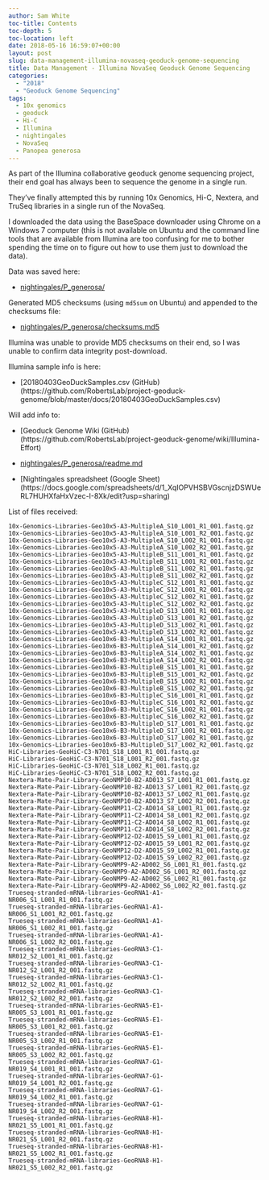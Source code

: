 ```yaml
---
author: Sam White
toc-title: Contents
toc-depth: 5
toc-location: left
date: 2018-05-16 16:59:07+00:00
layout: post
slug: data-management-illumina-novaseq-geoduck-genome-sequencing
title: Data Management - Illumina NovaSeq Geoduck Genome Sequencing
categories:
  - "2018"
  - "Geoduck Genome Sequencing"
tags:
  - 10x genomics
  - geoduck
  - Hi-C
  - Illumina
  - nightingales
  - NovaSeq
  - Panopea generosa
---
```


As part of the Illumina collaborative geoduck genome sequencing project, their end goal has always been to sequence the genome in a single run.

They've finally attempted this by running 10x Genomics, Hi-C, Nextera, and TruSeq libraries in a single run of the NovaSeq.

I downloaded the data using the BaseSpace downloader using Chrome on a Windows 7 computer (this is not available on Ubuntu and the command line tools that are available from Illumina are too confusing for me to bother spending the time on to figure out how to use them just to download the data).

Data was saved here:





  * [nightingales/P_generosa/](https://owl.fish.washington.edu/nightingales/P_generosa/)



Generated MD5 checksums (using `md5sum` on Ubuntu) and appended to the checksums file:





  * [nightingales/P_generosa/checksums.md5](https://owl.fish.washington.edu/nightingales/P_generosa/checksums.md5)



Illumina was unable to provide MD5 checksums on their end, so I was unable to confirm data integrity post-download.

Illumina sample info is here:



  * [20180403GeoDuckSamples.csv (GitHub)(https://github.com/RobertsLab/project-geoduck-genome/blob/master/docs/20180403GeoDuckSamples.csv)



Will add info to:



  * [Geoduck Genome Wiki (GitHub)(https://github.com/RobertsLab/project-geoduck-genome/wiki/Illumina-Effort)



  * [nightingales/P_generosa/readme.md](https://owl.fish.washington.edu/nightingales/P_generosa/readme.md)



  * [Nightingales spreadsheet (Google Sheet)(https://docs.google.com/spreadsheets/d/1_XqIOPVHSBVGscnjzDSWUeRL7HUHXfaHxVzec-I-8Xk/edit?usp=sharing)






List of files received:

```
10x-Genomics-Libraries-Geo10x5-A3-MultipleA_S10_L001_R1_001.fastq.gz
10x-Genomics-Libraries-Geo10x5-A3-MultipleA_S10_L001_R2_001.fastq.gz
10x-Genomics-Libraries-Geo10x5-A3-MultipleA_S10_L002_R1_001.fastq.gz
10x-Genomics-Libraries-Geo10x5-A3-MultipleA_S10_L002_R2_001.fastq.gz
10x-Genomics-Libraries-Geo10x5-A3-MultipleB_S11_L001_R1_001.fastq.gz
10x-Genomics-Libraries-Geo10x5-A3-MultipleB_S11_L001_R2_001.fastq.gz
10x-Genomics-Libraries-Geo10x5-A3-MultipleB_S11_L002_R1_001.fastq.gz
10x-Genomics-Libraries-Geo10x5-A3-MultipleB_S11_L002_R2_001.fastq.gz
10x-Genomics-Libraries-Geo10x5-A3-MultipleC_S12_L001_R1_001.fastq.gz
10x-Genomics-Libraries-Geo10x5-A3-MultipleC_S12_L001_R2_001.fastq.gz
10x-Genomics-Libraries-Geo10x5-A3-MultipleC_S12_L002_R1_001.fastq.gz
10x-Genomics-Libraries-Geo10x5-A3-MultipleC_S12_L002_R2_001.fastq.gz
10x-Genomics-Libraries-Geo10x5-A3-MultipleD_S13_L001_R1_001.fastq.gz
10x-Genomics-Libraries-Geo10x5-A3-MultipleD_S13_L001_R2_001.fastq.gz
10x-Genomics-Libraries-Geo10x5-A3-MultipleD_S13_L002_R1_001.fastq.gz
10x-Genomics-Libraries-Geo10x5-A3-MultipleD_S13_L002_R2_001.fastq.gz
10x-Genomics-Libraries-Geo10x6-B3-MultipleA_S14_L001_R1_001.fastq.gz
10x-Genomics-Libraries-Geo10x6-B3-MultipleA_S14_L001_R2_001.fastq.gz
10x-Genomics-Libraries-Geo10x6-B3-MultipleA_S14_L002_R1_001.fastq.gz
10x-Genomics-Libraries-Geo10x6-B3-MultipleA_S14_L002_R2_001.fastq.gz
10x-Genomics-Libraries-Geo10x6-B3-MultipleB_S15_L001_R1_001.fastq.gz
10x-Genomics-Libraries-Geo10x6-B3-MultipleB_S15_L001_R2_001.fastq.gz
10x-Genomics-Libraries-Geo10x6-B3-MultipleB_S15_L002_R1_001.fastq.gz
10x-Genomics-Libraries-Geo10x6-B3-MultipleB_S15_L002_R2_001.fastq.gz
10x-Genomics-Libraries-Geo10x6-B3-MultipleC_S16_L001_R1_001.fastq.gz
10x-Genomics-Libraries-Geo10x6-B3-MultipleC_S16_L001_R2_001.fastq.gz
10x-Genomics-Libraries-Geo10x6-B3-MultipleC_S16_L002_R1_001.fastq.gz
10x-Genomics-Libraries-Geo10x6-B3-MultipleC_S16_L002_R2_001.fastq.gz
10x-Genomics-Libraries-Geo10x6-B3-MultipleD_S17_L001_R1_001.fastq.gz
10x-Genomics-Libraries-Geo10x6-B3-MultipleD_S17_L001_R2_001.fastq.gz
10x-Genomics-Libraries-Geo10x6-B3-MultipleD_S17_L002_R1_001.fastq.gz
10x-Genomics-Libraries-Geo10x6-B3-MultipleD_S17_L002_R2_001.fastq.gz
HiC-Libraries-GeoHiC-C3-N701_S18_L001_R1_001.fastq.gz
HiC-Libraries-GeoHiC-C3-N701_S18_L001_R2_001.fastq.gz
HiC-Libraries-GeoHiC-C3-N701_S18_L002_R1_001.fastq.gz
HiC-Libraries-GeoHiC-C3-N701_S18_L002_R2_001.fastq.gz
Nextera-Mate-Pair-Library-GeoNMP10-B2-AD013_S7_L001_R1_001.fastq.gz
Nextera-Mate-Pair-Library-GeoNMP10-B2-AD013_S7_L001_R2_001.fastq.gz
Nextera-Mate-Pair-Library-GeoNMP10-B2-AD013_S7_L002_R1_001.fastq.gz
Nextera-Mate-Pair-Library-GeoNMP10-B2-AD013_S7_L002_R2_001.fastq.gz
Nextera-Mate-Pair-Library-GeoNMP11-C2-AD014_S8_L001_R1_001.fastq.gz
Nextera-Mate-Pair-Library-GeoNMP11-C2-AD014_S8_L001_R2_001.fastq.gz
Nextera-Mate-Pair-Library-GeoNMP11-C2-AD014_S8_L002_R1_001.fastq.gz
Nextera-Mate-Pair-Library-GeoNMP11-C2-AD014_S8_L002_R2_001.fastq.gz
Nextera-Mate-Pair-Library-GeoNMP12-D2-AD015_S9_L001_R1_001.fastq.gz
Nextera-Mate-Pair-Library-GeoNMP12-D2-AD015_S9_L001_R2_001.fastq.gz
Nextera-Mate-Pair-Library-GeoNMP12-D2-AD015_S9_L002_R1_001.fastq.gz
Nextera-Mate-Pair-Library-GeoNMP12-D2-AD015_S9_L002_R2_001.fastq.gz
Nextera-Mate-Pair-Library-GeoNMP9-A2-AD002_S6_L001_R1_001.fastq.gz
Nextera-Mate-Pair-Library-GeoNMP9-A2-AD002_S6_L001_R2_001.fastq.gz
Nextera-Mate-Pair-Library-GeoNMP9-A2-AD002_S6_L002_R1_001.fastq.gz
Nextera-Mate-Pair-Library-GeoNMP9-A2-AD002_S6_L002_R2_001.fastq.gz
Trueseq-stranded-mRNA-libraries-GeoRNA1-A1-NR006_S1_L001_R1_001.fastq.gz
Trueseq-stranded-mRNA-libraries-GeoRNA1-A1-NR006_S1_L001_R2_001.fastq.gz
Trueseq-stranded-mRNA-libraries-GeoRNA1-A1-NR006_S1_L002_R1_001.fastq.gz
Trueseq-stranded-mRNA-libraries-GeoRNA1-A1-NR006_S1_L002_R2_001.fastq.gz
Trueseq-stranded-mRNA-libraries-GeoRNA3-C1-NR012_S2_L001_R1_001.fastq.gz
Trueseq-stranded-mRNA-libraries-GeoRNA3-C1-NR012_S2_L001_R2_001.fastq.gz
Trueseq-stranded-mRNA-libraries-GeoRNA3-C1-NR012_S2_L002_R1_001.fastq.gz
Trueseq-stranded-mRNA-libraries-GeoRNA3-C1-NR012_S2_L002_R2_001.fastq.gz
Trueseq-stranded-mRNA-libraries-GeoRNA5-E1-NR005_S3_L001_R1_001.fastq.gz
Trueseq-stranded-mRNA-libraries-GeoRNA5-E1-NR005_S3_L001_R2_001.fastq.gz
Trueseq-stranded-mRNA-libraries-GeoRNA5-E1-NR005_S3_L002_R1_001.fastq.gz
Trueseq-stranded-mRNA-libraries-GeoRNA5-E1-NR005_S3_L002_R2_001.fastq.gz
Trueseq-stranded-mRNA-libraries-GeoRNA7-G1-NR019_S4_L001_R1_001.fastq.gz
Trueseq-stranded-mRNA-libraries-GeoRNA7-G1-NR019_S4_L001_R2_001.fastq.gz
Trueseq-stranded-mRNA-libraries-GeoRNA7-G1-NR019_S4_L002_R1_001.fastq.gz
Trueseq-stranded-mRNA-libraries-GeoRNA7-G1-NR019_S4_L002_R2_001.fastq.gz
Trueseq-stranded-mRNA-libraries-GeoRNA8-H1-NR021_S5_L001_R1_001.fastq.gz
Trueseq-stranded-mRNA-libraries-GeoRNA8-H1-NR021_S5_L001_R2_001.fastq.gz
Trueseq-stranded-mRNA-libraries-GeoRNA8-H1-NR021_S5_L002_R1_001.fastq.gz
Trueseq-stranded-mRNA-libraries-GeoRNA8-H1-NR021_S5_L002_R2_001.fastq.gz
```
